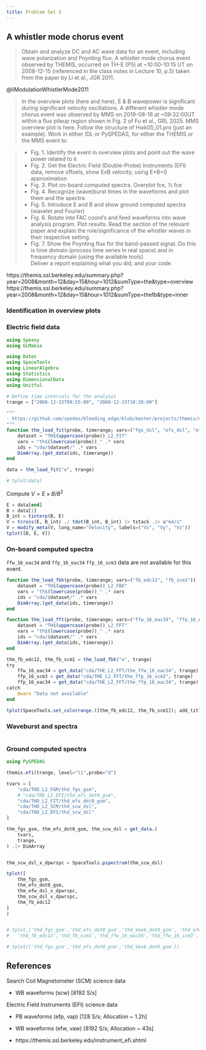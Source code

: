 ```yaml
---
title: Problem Set 5
---
```


## A whistler mode chorus event

> Obtain and analyze DC and AC wave data for an event, including wave polarization and Poynting flux. A whistler mode chorus event observed by THEMIS, occurred on TH-E (P5) at ~10:00-10:15 UT on 2008-12-15 (referenced in the class notes in Lecture 10, p.5) taken from the paper by Li et al., JGR 2011.

@liModulationWhistlerMode2011

> In the overview plots (here and here), E & B wavepower is significant during significant velocity oscillations. A different whistler mode chorus event was observed by MMS on 2019-08-16 at ~09:32:00UT within a flux pileup region shown in Fig. 2 of Fu et al., GRL 2025. MMS overview plot is here. Follow the structure of Hwk05_01.pro (just an example). Work in either IDL or PySPEDAS, for either the THEMIS or the MMS event to:

> - Fig. 1. Identify the event in overview plots and point out the wave power related to it
> - Fig. 2. Get the Electric Field (Double-Probe) Instruments (EFI) data, remove offsets, show ExB velocity, using E*B=0 approximation
> - Fig. 3. Plot on-board computed spectra. Overplot fce, 1⁄2 fce
> - Fig. 4. Recognize (wave)burst times in the waveforms and plot them and the spectra
> - Fig. 5. Introduce E and B and show ground computed spectra (wavelet and Fourier)
> - Fig. 6. Rotate into FAC coord’s and feed waveforms into wave analysis program. Plot results. Read the section of the relevant paper and explain the role/significance of the whistler waves in their respective setting.
> - Fig. 7. Show the Poynting flux for the band-passed signal. Do this is time domain (process time series in real space) and in frequency domain (using the available tools).  
> Deliver a report explaining what you did, and your code.

https://themis.ssl.berkeley.edu/summary.php?year=2008&month=12&day=15&hour=1012&sumType=the&type=overview
https://themis.ssl.berkeley.edu/summary.php?year=2008&month=12&day=15&hour=1012&sumType=thefb&type=inner

### Identification in overview plots


### Electric field data


```julia
using Speasy
using GLMakie

using Dates
using SpaceTools
using LinearAlgebra
using Statistics
using DimensionalData
using Unitful
```

```julia
# Define time intervals for the analysis
trange = ["2008-12-15T09:55:00", "2008-12-15T10:20:00"]

"""
- https://github.com/spedas/bleeding_edge/blob/master/projects/themis/spacecraft/fields/thm_load_fit.pro
"""
function thm_load_fit(probe, timerange; vars=("fgs_dsl", "efs_dsl", "efs_0_dsl", "efs_dot0_dsl"))
    dataset = "TH$(uppercase(probe))_L2_FIT"
    vars = "th$(lowercase(probe))_" .* vars
    ids = "cda/$dataset/" .* vars
    DimArray.(get_data(ids, timerange))
end

data = thm_load_fit("e", trange)

# tplot(data)
```

Compute $V= E × B/B^2$

```julia
E = data[end]
B = data[1]
B_int = tinterp(B, E)
V = tcross(E, B_int) ./ tdot(B_int, B_int) |> tstack .|> u"km/s"
V = modify_meta(V, long_name="Velocity", labels=("Vx", "Vy", "Vz"))
tplot([B, E, V])
```

### On-board computed spectra

`ffw_16_eac34` and `ffp_16_eac34` `ffp_16_scm3` data are not available for this event.

```julia

function thm_load_fbk(probe, timerange; vars=("fb_edc12", "fb_scm1"))
    dataset = "TH$(uppercase(probe))_L2_FBK"
    vars = "th$(lowercase(probe))_" .* vars
    ids = "cda/$dataset/" .* vars
    DimArray.(get_data(ids, timerange))
end

function thm_load_fft(probe, timerange; vars=("ffw_16_eac34", "ffp_16_eac34", "ffp_16_scm3"))
    dataset = "TH$(uppercase(probe))_L2_FFT"
    vars = "th$(lowercase(probe))_" .* vars
    ids = "cda/$dataset/" .* vars
    DimArray.(get_data(ids, timerange))
end

thm_fb_edc12, thm_fb_scm1 = thm_load_fbk("e", trange)
try
    ffw_16_eac34 = get_data("cda/THE_L2_FFT/the_ffw_16_eac34", trange)
    ffp_16_scm3 = get_data("cda/THE_L2_FFT/the_ffp_16_scm3", trange)
    ffp_16_eac34 = get_data("cda/THE_L2_FFT/the_ffp_16_eac34", trange)
catch
    @warn "Data not available"
end

tplot(SpaceTools.set_colorrange.([thm_fb_edc12, thm_fb_scm1]); add_title=true)
```

### Waveburst and spectra

```julia
```


### Ground computed spectra

```julia
using PySPEDAS

themis.efi(trange, level="l1",probe="d")


```

```julia
tvars = [
    "cda/THD_L2_FGM/thd_fgs_gsm",
    # "cda/THD_L2_EFI/thd_efs_dot0_gsm",
    "cda/THD_L2_FIT/thd_efs_dot0_gsm",
    "cda/THD_L2_SCM/thd_scw_dsl",
    "cda/THD_L2_EFI/thd_scw_dsl"
]

thm_fgs_gsm, thm_efs_dot0_gsm, thm_scw_dsl = get_data.(
    tvars,
    trange,
) .|> DimArray


thm_scw_dsl_x_dpwrspc = SpaceTools.pspectrum(thm_scw_dsl)

tplot([
    thm_fgs_gsm,
    thm_efs_dot0_gsm,
    thm_efw_dsl_x_dpwrspc,
    thm_scw_dsl_x_dpwrspc,
    thm_fb_edc12
]
)


# tplot,['thd_fgs_gsm','thd_efs_dot0_gsm','thd_Vexb_dot0_gsm', 'thd_efw_clean_dsl_x_dpwrspc','thd_scw_dsl_x_dpwrspc',$
#   'thd_fb_edc12','thd_fb_scm1','thd_ffw_16_eac34','thd_ffw_16_scm3','thd_ffp_16_eac34','thd_ffp_16_scm3']

# tplot(['thd_fgs_gsm','thd_efs_dot0_gsm','thd_Vexb_dot0_gsm'])
```


## References

Search Coil Magnetometer (SCM) science data

- WB waveforms (scw) [8192 S/s]

Electric Field Instruments (EFI) science data

- PB waveforms (efp, vap) [128 S/s; Allocation ~ 1.2h]  
- WB waveforms (efw, vaw) [8192 S/s; Allocation ~ 43s]

- https://themis.ssl.berkeley.edu/instrument_efi.shtml
